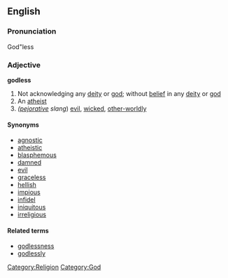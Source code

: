 ==English==

=== Pronunciation ===
God"less

=== Adjective ===
'''godless'''
# Not acknowledging any [[deity]] or [[god]]; without [[belief]] in any [[deity]] or [[god]]
# An [[atheist]]
# ''([[pejorative]] slang'') [[evil]], [[wicked]], [[other-worldly]]

==== Synonyms ====
*[[agnostic]]
*[[atheistic]]
*[[blasphemous]]
*[[damned]]
*[[evil]]
*[[graceless]]
*[[hellish]]
*[[impious]]
*[[infidel]]
*[[iniquitous]]
*[[irreligious]]

==== Related terms ====
*[[godlessness]]
*[[godlessly]]

[[Category:Religion]]
[[Category:God]]
